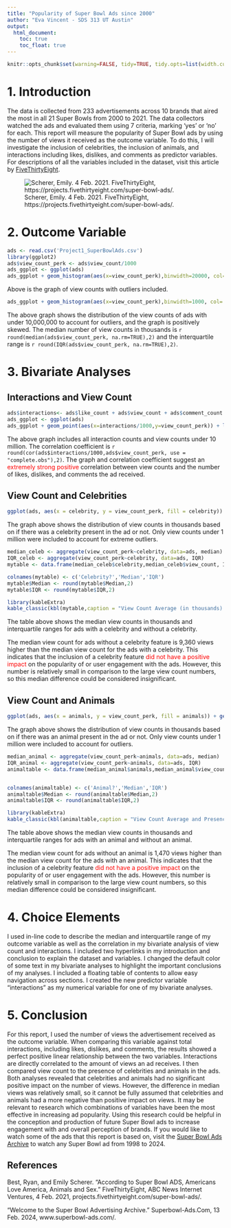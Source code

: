 ```yaml
---
title: "Popularity of Super Bowl Ads since 2000"
author: "Eva Vincent - SDS 313 UT Austin"
output:
  html_document:
    toc: true
    toc_float: true
---
```

```r
knitr::opts_chunk$set(warning=FALSE, tidy=TRUE, tidy.opts=list(width.cutoff=60))
```


# 1. Introduction
The data is collected from 233 advertisements across 10 brands that aired the most in all 21 Super Bowls from 2000 to 2021. The data collectors watched the ads and evaluated them using 7 criteria, marking 'yes' or 'no' for each. This report will measure the popularity of Super Bowl ads by using the number of views it received as the outcome variable. To do this, I will investigate the inclusion of celebrities,  the inclusion of animals, and interactions including likes, dislikes, and comments as predictor variables. For descriptions of all the variables included in the dataset, visit this article by [FiveThirtyEight](https://projects.fivethirtyeight.com/super-bowl-ads/).

![Scherer, Emily. 4 Feb. 2021. FiveThirtyEight, https://projects.fivethirtyeight.com/super-bowl-ads/.](https://projects.fivethirtyeight.com/super-bowl-ads/images/SUPER-BOWL-ADS-Topper.png?v=7e5791e9)


# 2. Outcome Variable
```r
ads <- read.csv('Project1_SuperBowlAds.csv')
library(ggplot2)
ads$view_count_perk <- ads$view_count/1000
ads_ggplot <- ggplot(ads)
ads_ggplot + geom_histogram(aes(x=view_count_perk),binwidth=20000, col='black',fill='dark green') + labs(title='View Count of Super Bowl Ads',x='Number of Views (in thousands)', y= 'Frequency') + scale_fill_brewer(type='qual',palette=2) + theme_classic()
```

Above is the graph of view counts with outliers included.


```r
ads_ggplot + geom_histogram(aes(x=view_count_perk),binwidth=1000, col='black',fill='dark green') + labs(title='View Count of Super Bowl Ads',x='Number of Views (in thousands)', y= 'Frequency') + scale_fill_brewer(type='qual',palette=2) + theme_classic() + xlim(c(0,10000)) +ylim(c(0,20))
```

The above graph shows the distribution of the view counts of ads with under 10,000,000 to account for outliers, and the graph is positively skewed. The median number of view counts in thousands is `r round(median(ads$view_count_perk, na.rm=TRUE),2)` and the interquartile range is `r round(IQR(ads$view_count_perk, na.rm=TRUE),2)`.

# 3. Bivariate Analyses

## Interactions and View Count
```r
ads$interactions<- ads$like_count + ads$view_count + ads$comment_count
ads_ggplot <- ggplot(ads)
ads_ggplot + geom_point(aes(x=interactions/1000,y=view_count_perk)) + labs(title='Interactions and View Count', x='Interaction Count (in thousands)',y='View Count (in thousands)') + theme_classic() + xlim(c(0,10000)) + ylim(c(0,10000))
```

The above graph includes all interaction counts and view counts under 10 million. The correlation coefficient is `r round(cor(ads$interactions/1000,ads$view_count_perk, use = "complete.obs"),2)`. The graph and correlation coefficient suggest an <span style="color: red;">extremely strong positive</span> correlation between view counts and the number of likes, dislikes, and comments the ad received.


## View Count and Celebrities
```r
ggplot(ads, aes(x = celebrity, y = view_count_perk, fill = celebrity)) + geom_boxplot() + coord_flip() + labs(title='View Count and Celebrities',x='Presence of Celebrity', y= 'View Count (in thousands)') +theme_classic() +ylim(c(0,1000))
```

The graph above shows the distribution of view counts in thousands based on if there was a celebrity present in the ad or not. Only view counts under 1 million were included to account for extreme outliers.

```r
median_celeb <- aggregate(view_count_perk~celebrity, data=ads, median)
IQR_celeb <- aggregate(view_count_perk~celebrity, data=ads, IQR)
mytable <- data.frame(median_celeb$celebrity,median_celeb$view_count, IQR_celeb$view_count)

colnames(mytable) <- c('Celebrity?','Median','IQR')
mytable$Median <- round(mytable$Median,2)
mytable$IQR <- round(mytable$IQR,2)

library(kableExtra)
kable_classic(kbl(mytable,caption = "View Count Average (in thousands) and Presence of Celebrity"),full_width = FALSE)
```
The table above shows the median view counts in thousands and interquartile ranges for ads with a celebrity and without a celebrity.

The median view count for ads without a celebrity feature is 9,360 views higher than the median view count for the ads with a celebrity. This indicates that the inclusion of a celebrity feature <span style="color: red;">did not have a positive impact</span> on the popularity of or user engagement with the ads. However, this number is relatively small in comparison to the large view count numbers, so this median difference could be considered insignificant.



## View Count and Animals
```r
ggplot(ads, aes(x = animals, y = view_count_perk, fill = animals)) + geom_boxplot() + coord_flip() + labs(title='View Count and Animals',x='Presence of Animals', y= 'View Count (in thousands') + theme_classic()+ ylim(c(0,1000))
```

The graph above shows the distribution of view counts in thousands based on if there was an animal present in the ad or not. Only view counts under 1 million were included to account for outliers.

```r
median_animal <- aggregate(view_count_perk~animals, data=ads, median)
IQR_animal <- aggregate(view_count_perk~animals, data=ads, IQR)
animaltable <- data.frame(median_animal$animals,median_animal$view_count, IQR_animal$view_count)


colnames(animaltable) <- c('Animal?','Median','IQR')
animaltable$Median <- round(animaltable$Median,2)
animaltable$IQR <- round(animaltable$IQR,2)

library(kableExtra)
kable_classic(kbl(animaltable,caption = "View Count Average and Presence of Animal"),full_width = FALSE)

```
The table above shows the median view counts in thousands and interquartile ranges for ads with an animal and without an animal.

The median view count for ads without an animal is 1,470 views higher than the median view count for the ads with an animal. This indicates that the inclusion of a celebrity feature <span style="color: red;">did not have a positive impact</span> on the popularity of or user engagement with the ads. However, this number is relatively small in comparison to the large view count numbers, so this median difference could be considered insignificant.


# 4. Choice Elements
I used in-line code to describe the median and interquartile range of my outcome variable as well as the correlation in my bivariate analysis of view count and interactions. I included two hyperlinks in my introduction and conclusion to explain the dataset and variables. I changed the default color of some text in my bivariate analyses to highlight the important conclusions of my analyses. I included a floating table of contents to allow easy navigation across sections. I created the new predictor variable "interactions" as my numerical variable for one of my bivariate analyses.


# 5. Conclusion
For this report, I used the number of views the advertisement received as the outcome variable. When comparing this variable against total interactions, including likes, dislikes, and comments, the results showed a perfect positive linear relationship between the two variables. Interactions are directly correlated to the amount of views an ad receives. I then compared view count to the presence of celebrities and animals in the ads. Both analyses revealed that celebrities and animals had no significant positive impact on the number of views. However, the difference in median views was relatively small, so it cannot be fully assumed that celebrities and animals had a more negative than positive impact on views. It may be relevant to research which combinations of variables have been the most effective in increasing ad popularity. Using this research could be helpful in the conception and production of future Super Bowl ads to increase engagement with and overall perception of brands. If you would like to watch some of the ads that this report is based on, visit the [Super Bowl Ads Archive](https://www.superbowl-ads.com/) to watch any Super Bowl ad from 1998 to 2024.

## References
Best, Ryan, and Emily Scherer. “According to Super Bowl ADS, Americans Love America, Animals and Sex.” FiveThirtyEight, ABC News Internet Ventures, 4 Feb. 2021, projects.fivethirtyeight.com/super-bowl-ads/. 

“Welcome to the Super Bowl Advertising Archive.” Superbowl-Ads.Com, 13 Feb. 2024, www.superbowl-ads.com/. 


